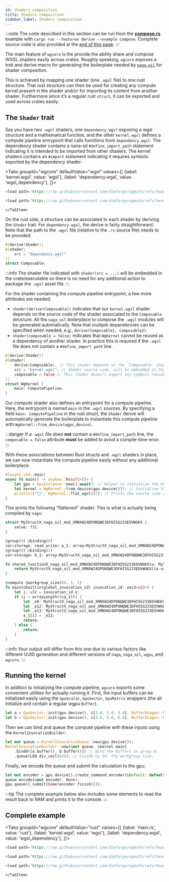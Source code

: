 ```yaml
---
id: shaders_composition
title: Shaders composition
sidebar_label: Shaders composition
---
```



:::note
The code described in this section can be run from the
[**compose.rs**](https://github.com/dimforge/wgmath/blob/main/crates/wgcore/examples/compose.rs) example with
`cargo run --features derive --example compose`. Complete source code is also provided at the
[end of this page](#complete-example).
:::

The main feature of `wgcore` is the provide the ability share and compose WGSL shaders easily across crates. Roughly
speaking, `wgcore` exposes a trait and derive macro for generating the boilerplate needed by
[`naga-oil`](https://crates.io/crates/naga_oil) for shader composition.

This is achieved by mapping one shader (one `.wgsl` file) to one rust structure. That rust structure can then be used
for creating any compute kernel present in the shader and/or for importing its content from another shader. Furthermore
since it’s a regular rust `struct`, it can be exported and used across crates easily.

## The `Shader` trait

Say you have two `.wgsl` shaders, one `dependency.wgsl` exposing a wgsl structure and a mathematical function, and the other
`kernel.wgsl` defines a compute pipeline entrypoint that calls functions from `dependency.wgsl`. The dependency shader
contains a nana-oil `#define_import_path` statement indicating it is intended to be imported from other shaders. The
kernel shaders contains an `#import` statement indicating it requires symbols exported by the dependency shader:

<Tabs
groupId="wgcore"
defaultValue="wgsl"
values={[
{label: 'kernel.wgsl', value: 'wgsl'},
{label: 'dependency.wgsl', value: 'wgsl_dependency'},
]}>
  <TabItem value="wgsl">

```rust
<load path='https://raw.githubusercontent.com/dimforge/wgmath/refs/heads/main/crates/wgcore/examples/compose_kernel.wgsl' />
```

  </TabItem>
    <TabItem value="wgsl_dependency">

  ```rust
<load path='https://raw.githubusercontent.com/dimforge/wgmath/refs/heads/main/crates/wgcore/examples/compose_dependency.wgsl' />
  ```

    </TabItem>
</Tabs>

On the rust side, a structure can be associated to each shader by deriving the `Shader` trait. For `dependency.wgsl`,
the derive is fairly straightforward. Note that the path to the `.wgsl` file (relative to the `.rs` source file) needs
to be provided.

```rust
#[derive(Shader)]
#[shader(
    src = "dependency.wgsl"
)]
struct Composable;
```

:::info
The shader file indicated with `shader(src = ...)` will be embedded in the crate/executable so there is no need for
any additional action to package the `.wgsl` asset file.
:::


For the shader containing the compute pipeline entrypoint, a few more attributes are needed:
- `shader(derive(Composable))` indicates that our `kernel.wgsl` shader depends on the source code of the shader
  associated to the `Composable` structure. All the `naga_oil` boilerplace to compose the `.wgsl` modules will be
  generated automatically. Note that multiple dependencies can be specified when needed, e.g., `derive(Composable1, Composable2)`.
- `shader(composable = false)` indicates that `WgKernel` cannot be reused as a dependency of another shader. In practice
  this is required if the `.wgsl` file does not contain a `#define_import_path` line.

```rust
#[derive(Shader)]
#[shader(
    derive(Composable), // This shader depends on the `Composable` shader.
    src = "kernel.wgsl", // Shader source code, will be embedded in the exe with `include_str!`.
    composable = false // This shader doesn’t export any symbols reusable from other wgsl shaders.
)]
struct WgKernel {
    main: ComputePipeline,
}
```

Our compute shader also defines an entrypoint for a compute pipeline. Here, the entrypoint is named `main` in the `.wgsl`
sources. By specifying a field `main: ComputePipeline` in the rust struct, the `Shader` derive will automatically generate
the boilerplate to instantiate this compute pipeline with `WgKernel::from_device(wgpu_device)`.

:::danger
If a `.wgsl` file does **not** contain a `#define_import_path` line, the `composable = false` attribute **must** be added
to avoid a compile-time error.
:::

With these associations between Rust structs and `.wgsl` shaders in place, we can now instantiate the compute pipeline
easily without any additional boilerplace:

```rust
#[async_std::main]
async fn main() -> anyhow::Result<()> {
    let gpu = GpuInstance::new().await?; // Helper to initialize the GPU device and queue.
    let kernel = WgKernel::from_device(gpu.device())?; // Initialize the compute pipeline
    println!("{}", WgKernel::flat_wgsl()?); // Prints the source code of your kernel after all dependency resolution.
}
```
This prints the following "flattened" shader. This is what is actually being compiled by `naga`:

```rust
struct MyStructX_naga_oil_mod_XMNXW24DPONQWE3DFHI5G233EOVWGKX {
    value: f32,
}

@group(0) @binding(0)
var<storage, read_write> a_1: array<MyStructX_naga_oil_mod_XMNXW24DPONQWE3DFHI5G233EOVWGKX>;
@group(0) @binding(1)
var<storage> b_1: array<MyStructX_naga_oil_mod_XMNXW24DPONQWE3DFHI5G233EOVWGKX>;

fn shared_functionX_naga_oil_mod_XMNXW24DPONQWE3DFHI5G233EOVWGKX(a: MyStructX_naga_oil_mod_XMNXW24DPONQWE3DFHI5G233EOVWGKX, b: MyStructX_naga_oil_mod_XMNXW24DPONQWE3DFHI5G233EOVWGKX) -> MyStructX_naga_oil_mod_XMNXW24DPONQWE3DFHI5G233EOVWGKX {
    return MyStructX_naga_oil_mod_XMNXW24DPONQWE3DFHI5G233EOVWGKX((a.value + b.value));
}

@compute @workgroup_size(64, 1, 1)
fn main(@builtin(global_invocation_id) invocation_id: vec3<u32>) {
    let i: u32 = invocation_id.x;
    if (i < arrayLength((&a_1))) {
        let _e9: MyStructX_naga_oil_mod_XMNXW24DPONQWE3DFHI5G233EOVWGKX = a_1[i];
        let _e12: MyStructX_naga_oil_mod_XMNXW24DPONQWE3DFHI5G233EOVWGKX = b_1[i];
        let _e13: MyStructX_naga_oil_mod_XMNXW24DPONQWE3DFHI5G233EOVWGKX = shared_functionX_naga_oil_mod_XMNXW24DPONQWE3DFHI5G233EOVWGKX(_e9, _e12);
        a_1[i] = _e13;
        return;
    } else {
        return;
    }
}
```

:::info
Your output will differ from this one due to various factors like different UUID generation and different versions of
`naga`, `naga_oil`, `wgpu`, and `wgcore`.
:::

## Running the kernel

In addition to initializing the compute pipeline, `wgcore` exports some convenient utilities for actually running it.
First, the input buffers can be initialized easily using the `GpuScalar`, `GpuVector`, `GpuMatrix` wrappers (the all
initialize and contain a regular wgpu `Buffer`).

```rust
let a = GpuVector::init(gpu.device(), &[1.0, 2.0, 3.0], BufferUsages::STORAGE);
let b = GpuVector::init(gpu.device(), &[4.0, 5.0, 6.0], BufferUsages::STORAGE);
```

Then we can bind and queue the compute pipeline with these inputs using the `KernelInvocationBuilder`:
```rust
let mut queue = KernelInvocationQueue::new(gpu.device());
KernelInvocationBuilder::new(&mut queue, &kernel.main)
    .bind0([a.buffer(), b.buffer()]) // Bind the buffers in group 0.
    .queue(LEN.div_ceil(64)); // Divide by 64, the workgroup size.
```

Finally, we encode the queue and submit the calculation to the gpu:
```rust
let mut encoder = gpu.device().create_command_encoder(&Default::default());
queue.encode(&mut encoder, None);
gpu.queue().submit(Some(encoder.finish()));
```

:::tip
The complete example below also includes some elements to read the result back to RAM and prints it to the console.
:::

## Complete example

<Tabs
groupId="wgcore"
defaultValue="rust"
values={[
{label: 'main.rs', value: 'rust'},
{label: 'kernel.wgsl', value: 'wgsl'},
{label: 'dependency.wgsl', value: 'wgsl_dependency'},
]}>
<TabItem value="rust">

```rust
<load path='https://raw.githubusercontent.com/dimforge/wgmath/refs/heads/main/crates/wgcore/examples/compose.rs' />
```

  </TabItem>
  <TabItem value="wgsl">

```rust
<load path='https://raw.githubusercontent.com/dimforge/wgmath/refs/heads/main/crates/wgcore/examples/compose_kernel.wgsl' />
```

  </TabItem>
    <TabItem value="wgsl_dependency">

  ```rust
<load path='https://raw.githubusercontent.com/dimforge/wgmath/refs/heads/main/crates/wgcore/examples/compose_dependency.wgsl' />
  ```

    </TabItem>
</Tabs>